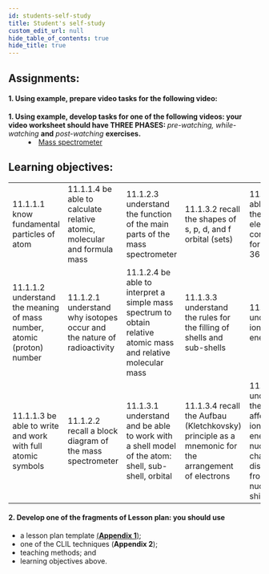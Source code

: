 ```yaml
---
id: students-self-study
title: Student's self-study
custom_edit_url: null
hide_table_of_contents: true
hide_title: true
---
```


## Assignments:

#### 1. Using example, prepare video tasks for the following video:

<dl>
  <dt>
    <strong>
      1. Using example, develop tasks for one of the following videos: your
      video worksheet should have THREE PHASES:
    </strong>
    <em> pre-watching, while-watching</em> <strong>and</strong> <em>
      post-watching
    </em> <strong>exercises.</strong>
  </dt>
  <dd>
    <li>
      <a href='https://www.youtube.com/watch?v=sTi--ixdAME'>
        Mass spectrometer
      </a>
    </li>
  </dd>
</dl>

## Learning objectives:

<table>
  <tr>
    <td>11.1.1.1 know fundamental particles of atom</td>
    <td>
      11.1.1.4 be able to calculate relative atomic, molecular and formula mass
    </td>
    <td>
      11.1.2.3 understand the function of the main parts of the mass
      spectrometer
    </td>
    <td>11.1.3.2 recall the shapes of s, p, d, and f orbital (sets)</td>
    <td>
      11.1.3.5 be able to draw the electronic configuration for the first 36
      elements
    </td>
  </tr>
  <tr>
    <td>
      11.1.1.2 understand the meaning of mass number, atomic (proton) number
    </td>
    <td>
      11.1.2.1 understand why isotopes occur and the nature of radioactivity
    </td>
    <td>
      11.1.2.4 be able to interpret a simple mass spectrum to obtain relative
      atomic mass and relative molecular mass
    </td>
    <td>
      11.1.3.3 understand the rules for the filling of shells and sub-shells
    </td>
    <td>11.1.3.6 understand ionisation energy</td>
  </tr>
  <tr>
    <td>11.1.1.3 be able to write and work with full atomic symbols</td>
    <td>11.1.2.2 recall a block diagram of the mass spectrometer</td>
    <td>
      11.1.3.1 understand and be able to work with a shell model of the atom:
      shell, sub-shell, orbital
    </td>
    <td>
      11.1.3.4 recall the Aufbau (Kletchkovsky) principle as a mnemonic for the
      arrangement of electrons
    </td>
    <td>
      11.1.3.7 understand the factors affecting ionisation energy: nuclear
      charge, distance from the nucleus, shielding
    </td>
  </tr>
</table>

#### 2. Develop one of the fragments of Lesson plan: you should use

- a lesson plan template [(**Appendix 1**)](appendix/appendix-1.mdx);
- one of the CLIL techniques (**Appendix 2**);
- teaching methods; and
- learning objectives above.

